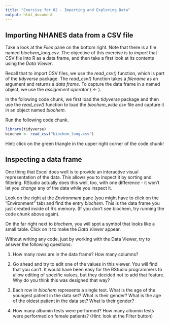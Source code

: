 ```yaml
---
title: "Exercise for 02 - Importing and Exploring Data"
output: html_document
---
```


## Importing NHANES data from a CSV file

Take a look at the *Files* pane on the bottom right. Note that there is a file named *biochem_long.csv*. The objective of this exercise is to *import* that CSV file into R as a data frame, and then take a first look at its contents using the *Data Viewer*.

Recall that to import CSV files, we use the *read_csv()* function, which is part of the *tidyverse* package. The *read_csv()* function takes a *filename* as an argument and returns a *data frame*. To capture the data frame in a named object, we use the *assignment operator* ( <- ).

In the following code chunk, we first load the *tidyverse* package and then use the *read_csv()* function to load the *biochem_wide.csv* file and capture it in an object named *biochem*. 

Run the following code chunk.


```r
library(tidyverse)
biochem <- read_csv("biochem_long.csv") 
```

Hint: click on the green triangle in the upper right corner of the code chunk!


## Inspecting a data frame

One thing that Excel does well is to provide an interactive visual representation of the data. This allows you to inspect it by sorting and filtering. RStudio actually does this well, too, with one difference - it won't let you *change* any of the data while you inspect it.

Look on the right at the *Environment* pane (you might have to click on the "Environment" tab) and find the entry *biochem*. This is the data frame you just created inside of R's memory. (If you don't see biochem, try running the code chunk above again).

On the far right next to *biochem*, you will spot a symbol that looks like a small table. Click on it to make the *Data Viewer* appear.

Without writing any code, just by working with the Data Viewer, try to answer the following questions:

  1. How many rows are in the data frame? How many columns?
  
  2. Go ahead and try to edit one of the values in this viewer. You will find that you can't. It would have been easy for the RStudio programmers to allow editing of specific values, but they decided not to add that feature. Why do you think this was designed that way?

  3. Each row in *biochem* represents a single test. What is the age of the youngest patient in the data set? What is their gender? What is the age of the oldest patient in the data set? What is their gender?

  4. How many albumin tests were performed? How many albumin tests were performed on female patients? (Hint: look at the Filter button)
  
